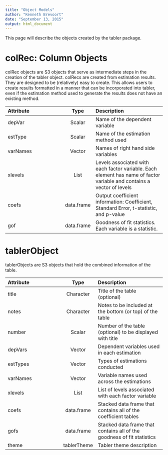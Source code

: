 ```yaml
---
title: "Object Models"
author: "Kenneth Brevoort"
date: "September 13, 2015"
output: html_document
---
```


This page will describe the objects created by the tabler package.  

# colRec:  Column Objects

colRec objects are S3 objects that serve as intermediate steps in the creation
of the tabler object.  colRecs are created from estimation results.  They are
designed to be (relatively) easy to create.  This allows users to create results
formatted in a manner that can be incorporated into tabler, even if the
estimation method used to generate the results does not have an existing method.

| Attribute | Type | Description |
| :-------- | :--: | :---------- |
| depVar | Scalar | Name of the dependent variable |
| estType | Scalar | Name of the estimation method used |
| varNames | Vector | Names of right hand side variables |
| xlevels | List | Levels associated with each factor variable.  Each element has name of factor variable and contains a vector of levels |
| coefs | data.frame | Output coefficient information:  Coefficient, Standard Error, t-statistic, and p-value |
| gof | data.frame | Goodness of fit statistics.  Each variable is a statistic. |

# tablerObject

tablerObjects are S3 objects that hold the combined information of the table.

| Attribute | Type | Description |
| :-------- | :--: | :---------- |
| title | Character | Title of the table (optional) |
| notes | Character | Notes to be included at the bottom (or top) of the table |
| number | Scalar | Number of the table (optional) to be displayed with title |
| depVars | Vector | Dependent variables used in each estimation |
| estTypes | Vector | Types of estimations conducted |
| varNames | Vector | Variable names used across the estimations |
| xlevels | List | List of levels associated with each factor variable |
| coefs | data.frame | Stacked data frame that contains all of the coefficient tables |
| gofs | data.frame | Stacked data frame that contains all of the goodness of fit statistics |
| theme | tablerTheme | Tabler theme description |




